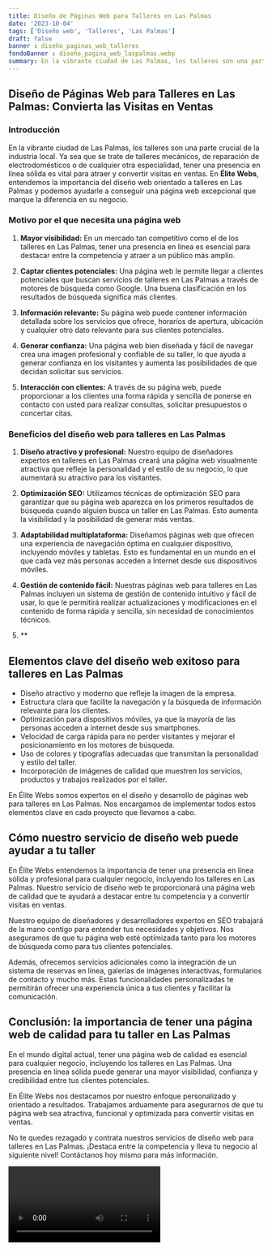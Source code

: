 ```yaml
---
title: Diseño de Páginas Web para Talleres en Las Palmas
date: '2023-10-04'
tags: ['Diseño web', 'Talleres', 'Las Palmas']
draft: false
banner : diseño_paginas_web_talleres
fondoBanner : diseño_pagina_web_laspalmas.webp
summary: En la vibrante ciudad de Las Palmas, los talleres son una parte crucial de la industria local. Ya sea que se trate de talleres mecánicos, de reparación de electrodomésticos o de cualquier otra especialidad, tener una presencia en línea sólida es vital para atraer y convertir visitas en ventas. En Élite Webs, entendemos la importancia del diseño web orientado a talleres en Las Palmas y podemos ayudarle a conseguir una página web excepcional que marque la diferencia en su negocio.
---
```


## Diseño de Páginas Web para Talleres en Las Palmas: Convierta las Visitas en Ventas

### Introducción

En la vibrante ciudad de Las Palmas, los talleres son una parte crucial de la industria local. Ya sea que se trate de talleres mecánicos, de reparación de electrodomésticos o de cualquier otra especialidad, tener una presencia en línea sólida es vital para atraer y convertir visitas en ventas. En **Élite Webs**, entendemos la importancia del diseño web orientado a talleres en Las Palmas y podemos ayudarle a conseguir una página web excepcional que marque la diferencia en su negocio.

### Motivo por el que necesita una página web

1. **Mayor visibilidad:** En un mercado tan competitivo como el de los talleres en Las Palmas, tener una presencia en línea es esencial para destacar entre la competencia y atraer a un público más amplio.

2. **Captar clientes potenciales:** Una página web le permite llegar a clientes potenciales que buscan servicios de talleres en Las Palmas a través de motores de búsqueda como Google. Una buena clasificación en los resultados de búsqueda significa más clientes.

3. **Información relevante:** Su página web puede contener información detallada sobre los servicios que ofrece, horarios de apertura, ubicación y cualquier otro dato relevante para sus clientes potenciales.

4. **Generar confianza:** Una página web bien diseñada y fácil de navegar crea una imagen profesional y confiable de su taller, lo que ayuda a generar confianza en los visitantes y aumenta las posibilidades de que decidan solicitar sus servicios.

5. **Interacción con clientes:** A través de su página web, puede proporcionar a los clientes una forma rápida y sencilla de ponerse en contacto con usted para realizar consultas, solicitar presupuestos o concertar citas.

### Beneficios del diseño web para talleres en Las Palmas

1. **Diseño atractivo y profesional:** Nuestro equipo de diseñadores expertos en talleres en Las Palmas creará una página web visualmente atractiva que refleje la personalidad y el estilo de su negocio, lo que aumentará su atractivo para los visitantes.

2. **Optimización SEO:** Utilizamos técnicas de optimización SEO para garantizar que su página web aparezca en los primeros resultados de búsqueda cuando alguien busca un taller en Las Palmas. Esto aumenta la visibilidad y la posibilidad de generar más ventas.

3. **Adaptabilidad multiplataforma:** Diseñamos páginas web que ofrecen una experiencia de navegación óptima en cualquier dispositivo, incluyendo móviles y tabletas. Esto es fundamental en un mundo en el que cada vez más personas acceden a Internet desde sus dispositivos móviles.

4. **Gestión de contenido fácil:** Nuestras páginas web para talleres en Las Palmas incluyen un sistema de gestión de contenido intuitivo y fácil de usar, lo que le permitirá realizar actualizaciones y modificaciones en el contenido de forma rápida y sencilla, sin necesidad de conocimientos técnicos.

5. **

<GifSeo />

<Cta />

## Elementos clave del diseño web exitoso para talleres en Las Palmas

- Diseño atractivo y moderno que refleje la imagen de la empresa.
- Estructura clara que facilite la navegación y la búsqueda de información relevante para los clientes.
- Optimización para dispositivos móviles, ya que la mayoría de las personas acceden a internet desde sus smartphones.
- Velocidad de carga rápida para no perder visitantes y mejorar el posicionamiento en los motores de búsqueda.
- Uso de colores y tipografías adecuadas que transmitan la personalidad y estilo del taller.
- Incorporación de imágenes de calidad que muestren los servicios, productos y trabajos realizados por el taller.

En Élite Webs somos expertos en el diseño y desarrollo de páginas web para talleres en Las Palmas. Nos encargamos de implementar todos estos elementos clave en cada proyecto que llevamos a cabo.

## Cómo nuestro servicio de diseño web puede ayudar a tu taller

En Élite Webs entendemos la importancia de tener una presencia en línea sólida y profesional para cualquier negocio, incluyendo los talleres en Las Palmas. Nuestro servicio de diseño web te proporcionará una página web de calidad que te ayudará a destacar entre tu competencia y a convertir visitas en ventas.

Nuestro equipo de diseñadores y desarrolladores expertos en SEO trabajará de la mano contigo para entender tus necesidades y objetivos. Nos aseguramos de que tu página web esté optimizada tanto para los motores de búsqueda como para tus clientes potenciales.

Además, ofrecemos servicios adicionales como la integración de un sistema de reservas en línea, galerías de imágenes interactivas, formularios de contacto y mucho más. Estas funcionalidades personalizadas te permitirán ofrecer una experiencia única a tus clientes y facilitar la comunicación.

## Conclusión: la importancia de tener una página web de calidad para tu taller en Las Palmas

En el mundo digital actual, tener una página web de calidad es esencial para cualquier negocio, incluyendo los talleres en Las Palmas. Una presencia en línea sólida puede generar una mayor visibilidad, confianza y credibilidad entre tus clientes potenciales.

En Élite Webs nos destacamos por nuestro enfoque personalizado y orientado a resultados. Trabajamos arduamente para asegurarnos de que tu página web sea atractiva, funcional y optimizada para convertir visitas en ventas.

No te quedes rezagado y contrata nuestros servicios de diseño web para talleres en Las Palmas. ¡Destaca entre la competencia y lleva tu negocio al siguiente nivel! Contáctanos hoy mismo para más información.

<Video />

<CtaBot job='Talleres' city='Las Palmas'/>

<Gmaps query='Las Palmas+españa+maps' />